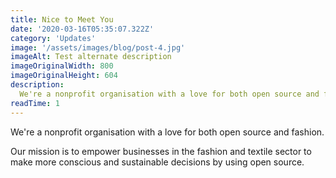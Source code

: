 ```yaml
---
title: Nice to Meet You
date: '2020-03-16T05:35:07.322Z'
category: 'Updates'
image: '/assets/images/blog/post-4.jpg'
imageAlt: Test alternate description
imageOriginalWidth: 800
imageOriginalHeight: 604
description:
  We're a nonprofit organisation with a love for both open source and fashion. Our mission is to empower businesses in the fashion and textile sector to make more conscious and sustainable decisions by using open source.
readTime: 1
---
```


We're a nonprofit organisation with a love for both open source and fashion. 

Our mission is to empower businesses in the fashion and textile sector to make more conscious and sustainable decisions by using open source.

